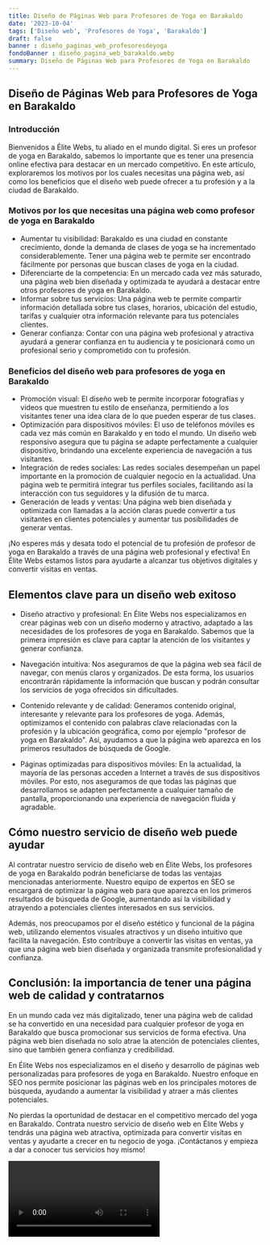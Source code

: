 ```yaml
---
title: Diseño de Páginas Web para Profesores de Yoga en Barakaldo
date: '2023-10-04'
tags: ['Diseño web', 'Profesores de Yoga', 'Barakaldo']
draft: false
banner : diseño_paginas_web_profesoresdeyoga
fondoBanner : diseño_pagina_web_barakaldo.webp
summary: Diseño de Páginas Web para Profesores de Yoga en Barakaldo
---
```


## Diseño de Páginas Web para Profesores de Yoga en Barakaldo

### Introducción
Bienvenidos a Élite Webs, tu aliado en el mundo digital. Si eres un profesor de yoga en Barakaldo, sabemos lo importante que es tener una presencia online efectiva para destacar en un mercado competitivo. En este artículo, exploraremos los motivos por los cuales necesitas una página web, así como los beneficios que el diseño web puede ofrecer a tu profesión y a la ciudad de Barakaldo.

### Motivos por los que necesitas una página web como profesor de yoga en Barakaldo
- Aumentar tu visibilidad: Barakaldo es una ciudad en constante crecimiento, donde la demanda de clases de yoga se ha incrementado considerablemente. Tener una página web te permite ser encontrado fácilmente por personas que buscan clases de yoga en la ciudad.
- Diferenciarte de la competencia: En un mercado cada vez más saturado, una página web bien diseñada y optimizada te ayudará a destacar entre otros profesores de yoga en Barakaldo.
- Informar sobre tus servicios: Una página web te permite compartir información detallada sobre tus clases, horarios, ubicación del estudio, tarifas y cualquier otra información relevante para tus potenciales clientes.
- Generar confianza: Contar con una página web profesional y atractiva ayudará a generar confianza en tu audiencia y te posicionará como un profesional serio y comprometido con tu profesión.

### Beneficios del diseño web para profesores de yoga en Barakaldo
- Promoción visual: El diseño web te permite incorporar fotografías y videos que muestren tu estilo de enseñanza, permitiendo a los visitantes tener una idea clara de lo que pueden esperar de tus clases.
- Optimización para dispositivos móviles: El uso de teléfonos móviles es cada vez más común en Barakaldo y en todo el mundo. Un diseño web responsivo asegura que tu página se adapte perfectamente a cualquier dispositivo, brindando una excelente experiencia de navegación a tus visitantes.
- Integración de redes sociales: Las redes sociales desempeñan un papel importante en la promoción de cualquier negocio en la actualidad. Una página web te permitirá integrar tus perfiles sociales, facilitando así la interacción con tus seguidores y la difusión de tu marca.
- Generación de leads y ventas: Una página web bien diseñada y optimizada con llamadas a la acción claras puede convertir a tus visitantes en clientes potenciales y aumentar tus posibilidades de generar ventas.

¡No esperes más y desata todo el potencial de tu profesión de profesor de yoga en Barakaldo a través de una página web profesional y efectiva! En Élite Webs estamos listos para ayudarte a alcanzar tus objetivos digitales y convertir visitas en ventas.

<GifSeo />

<Cta />

## Elementos clave para un diseño web exitoso

- Diseño atractivo y profesional: En Élite Webs nos especializamos en crear páginas web con un diseño moderno y atractivo, adaptado a las necesidades de los profesores de yoga en Barakaldo. Sabemos que la primera impresión es clave para captar la atención de los visitantes y generar confianza.

- Navegación intuitiva: Nos aseguramos de que la página web sea fácil de navegar, con menús claros y organizados. De esta forma, los usuarios encontrarán rápidamente la información que buscan y podrán consultar los servicios de yoga ofrecidos sin dificultades.

- Contenido relevante y de calidad: Generamos contenido original, interesante y relevante para los profesores de yoga. Además, optimizamos el contenido con palabras clave relacionadas con la profesión y la ubicación geográfica, como por ejemplo "profesor de yoga en Barakaldo". Así, ayudamos a que la página web aparezca en los primeros resultados de búsqueda de Google.

- Páginas optimizadas para dispositivos móviles: En la actualidad, la mayoría de las personas acceden a Internet a través de sus dispositivos móviles. Por esto, nos aseguramos de que todas las páginas que desarrollamos se adapten perfectamente a cualquier tamaño de pantalla, proporcionando una experiencia de navegación fluida y agradable.

## Cómo nuestro servicio de diseño web puede ayudar

Al contratar nuestro servicio de diseño web en Élite Webs, los profesores de yoga en Barakaldo podrán beneficiarse de todas las ventajas mencionadas anteriormente. Nuestro equipo de expertos en SEO se encargará de optimizar la página web para que aparezca en los primeros resultados de búsqueda de Google, aumentando así la visibilidad y atrayendo a potenciales clientes interesados en sus servicios.

Además, nos preocupamos por el diseño estético y funcional de la página web, utilizando elementos visuales atractivos y un diseño intuitivo que facilita la navegación. Esto contribuye a convertir las visitas en ventas, ya que una página web bien diseñada y organizada transmite profesionalidad y confianza.

## Conclusión: la importancia de tener una página web de calidad y contratarnos

En un mundo cada vez más digitalizado, tener una página web de calidad se ha convertido en una necesidad para cualquier profesor de yoga en Barakaldo que busca promocionar sus servicios de forma efectiva. Una página web bien diseñada no solo atrae la atención de potenciales clientes, sino que también genera confianza y credibilidad.

En Élite Webs nos especializamos en el diseño y desarrollo de páginas web personalizadas para profesores de yoga en Barakaldo. Nuestro enfoque en SEO nos permite posicionar las páginas web en los principales motores de búsqueda, ayudando a aumentar la visibilidad y atraer a más clientes potenciales.

No pierdas la oportunidad de destacar en el competitivo mercado del yoga en Barakaldo. Contrata nuestro servicio de diseño web en Élite Webs y tendrás una página web atractiva, optimizada para convertir visitas en ventas y ayudarte a crecer en tu negocio de yoga. ¡Contáctanos y empieza a dar a conocer tus servicios hoy mismo!

<Video />

<CtaBot job='Profesores de Yoga' city='Barakaldo'/>

<Gmaps query='Barakaldo+españa+maps' />